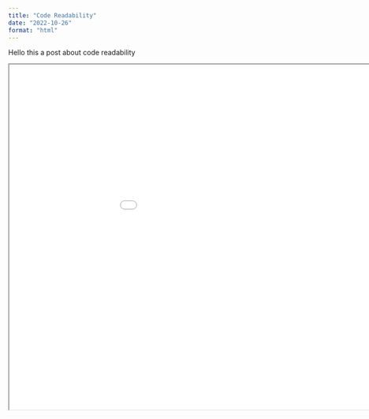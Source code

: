 ```yaml
---
title: "Code Readability"
date: "2022-10-26"
format: "html"
---
```


Hello this a post about code readability

```{=html}
<iframe width="1050" height="700" src="../../presentations/2022-10-26_code-readability/slides/2022-10-26_code-readability.html"></iframe>
```

